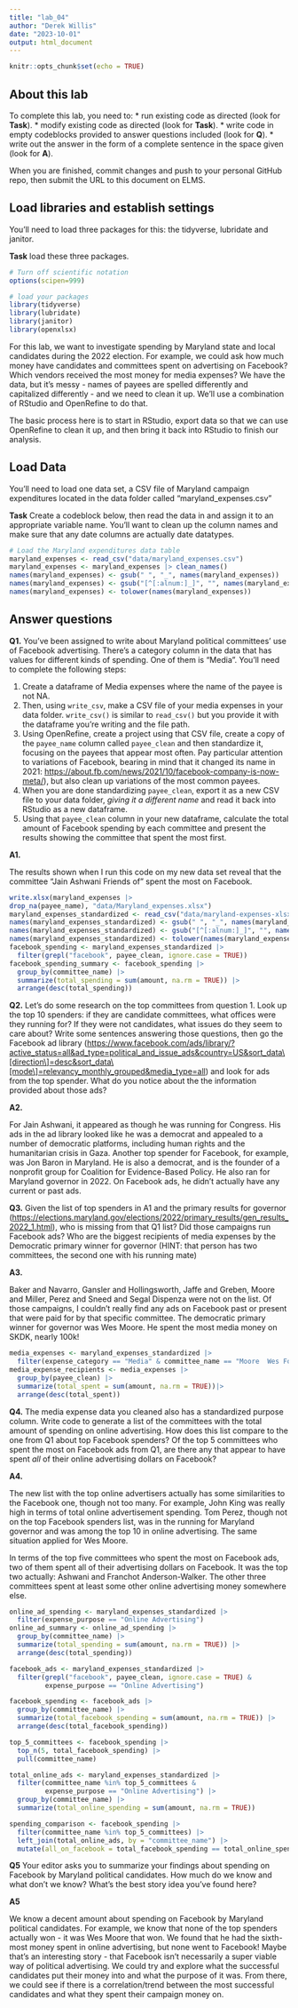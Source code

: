 ```yaml
---
title: "lab_04"
author: "Derek Willis"
date: "2023-10-01"
output: html_document
---
```


```r
knitr::opts_chunk$set(echo = TRUE)
```

## About this lab

To complete this lab, you need to: \* run existing code as directed (look for **Task**). \* modify existing code as directed (look for **Task**). \* write code in empty codeblocks provided to answer questions included (look for **Q**). \* write out the answer in the form of a complete sentence in the space given (look for **A**).

When you are finished, commit changes and push to your personal GitHub repo, then submit the URL to this document on ELMS.

## Load libraries and establish settings

You'll need to load three packages for this: the tidyverse, lubridate and janitor.

**Task** load these three packages.

```r
# Turn off scientific notation
options(scipen=999)

# load your packages
library(tidyverse)
library(lubridate)
library(janitor)
library(openxlsx)
```

For this lab, we want to investigate spending by Maryland state and local candidates during the 2022 election. For example, we could ask how much money have candidates and committees spent on advertising on Facebook? Which vendors received the most money for media expenses? We have the data, but it's messy - names of payees are spelled differently and capitalized differently - and we need to clean it up. We'll use a combination of RStudio and OpenRefine to do that.

The basic process here is to start in RStudio, export data so that we can use OpenRefine to clean it up, and then bring it back into RStudio to finish our analysis.

## Load Data

You'll need to load one data set, a CSV file of Maryland campaign expenditures located in the data folder called "maryland_expenses.csv"

**Task** Create a codeblock below, then read the data in and assign it to an appropriate variable name. You'll want to clean up the column names and make sure that any date columns are actually date datatypes.

```r
# Load the Maryland expenditures data table
maryland_expenses <- read_csv("data/maryland_expenses.csv")
maryland_expenses <- maryland_expenses |> clean_names()
names(maryland_expenses) <- gsub(" ", "_", names(maryland_expenses))      
names(maryland_expenses) <- gsub("[^[:alnum:]_]", "", names(maryland_expenses)) 
names(maryland_expenses) <- tolower(names(maryland_expenses)) 

```

## Answer questions

**Q1.** You've been assigned to write about Maryland political committees' use of Facebook advertising. There's a category column in the data that has values for different kinds of spending. One of them is "Media". You'll need to complete the following steps:

1.  Create a dataframe of Media expenses where the name of the payee is not NA.
2.  Then, using `write_csv`, make a CSV file of your media expenses in your data folder. `write_csv()` is similar to `read_csv()` but you provide it with the dataframe you're writing and the file path.
3.  Using OpenRefine, create a project using that CSV file, create a copy of the `payee_name` column called `payee_clean` and then standardize it, focusing on the payees that appear most often. Pay particular attention to variations of Facebook, bearing in mind that it changed its name in 2021: <https://about.fb.com/news/2021/10/facebook-company-is-now-meta/>), but also clean up variations of the most common payees.
4.  When you are done standardizing `payee_clean`, export it as a new CSV file to your data folder, *giving it a different name* and read it back into RStudio as a new dataframe.
5.  Using that `payee_clean` column in your new dataframe, calculate the total amount of Facebook spending by each committee and present the results showing the committee that spent the most first.

**A1.**

The results shown when I run this code on my new data set reveal that the committee "Jain Ashwani Friends of" spent the most on Facebook.

```r
write.xlsx(maryland_expenses |> 
drop_na(payee_name), "data/Maryland_expenses.xlsx")
maryland_expenses_standardized <- read_csv("data/maryland-expenses-xlsx.csv")
names(maryland_expenses_standardized) <- gsub(" ", "_", names(maryland_expenses_standardized))      
names(maryland_expenses_standardized) <- gsub("[^[:alnum:]_]", "", names(maryland_expenses_standardized))
names(maryland_expenses_standardized) <- tolower(names(maryland_expenses_standardized)) 
facebook_spending <- maryland_expenses_standardized |>
  filter(grepl("facebook", payee_clean, ignore.case = TRUE))
facebook_spending_summary <- facebook_spending |>
  group_by(committee_name) |>
  summarize(total_spending = sum(amount, na.rm = TRUE)) |>
  arrange(desc(total_spending))
```

**Q2.** Let's do some research on the top committees from question 1. Look up the top 10 spenders: if they are candidate committees, what offices were they running for? If they were not candidates, what issues do they seem to care about? Write some sentences answering those questions, then go the Facebook ad library ([https://www.facebook.com/ads/library/?active_status=all&ad_type=political_and_issue_ads&country=US&sort_data\\[direction\\]=desc&sort_data\\[mode\\]=relevancy_monthly_grouped&media_type=all](https://www.facebook.com/ads/library/?active_status=all&ad_type=political_and_issue_ads&country=US&sort_data%5Bdirection%5D=desc&sort_data%5Bmode%5D=relevancy_monthly_grouped&media_type=all){.uri}) and look for ads from the top spender. What do you notice about the the information provided about those ads?

**A2.** 

For Jain Ashwani, it appeared as though he was running for Congress. His ads in the ad library looked like he was a democrat and appealed to a number of democratic platforms, including human rights and the humanitarian crisis in Gaza. Another top spender for Facebook, for example, was Jon Baron in Maryland. He is also a democrat, and is the founder of a nonprofit group for Coalition for Evidence-Based Policy. He also ran for Maryland governor in 2022. On Facebook ads, he didn't actually have any current or past ads.

**Q3.** Given the list of top spenders in A1 and the primary results for governor (<https://elections.maryland.gov/elections/2022/primary_results/gen_results_2022_1.html>), who is missing from that Q1 list? Did those campaigns run Facebook ads? Who are the biggest recipients of media expenses by the Democratic primary winner for governor (HINT: that person has two committees, the second one with his running mate)

**A3.**

Baker and Navarro, Gansler and Hollingsworth, Jaffe and Greben, Moore and Miller, Perez and Sneed and Segal Dispenza were not on the list. Of those campaigns, I couldn't really find any ads on Facebook past or present that were paid for by that specific committee. The democratic primary winner for governor was Wes Moore. He spent the most media money on SKDK, nearly 100k!

```r
media_expenses <- maryland_expenses_standardized |>
  filter(expense_category == "Media" & committee_name == "Moore  Wes For Maryland")
media_expense_recipients <- media_expenses |>
  group_by(payee_clean) |>
  summarize(total_spent = sum(amount, na.rm = TRUE))|>
  arrange(desc(total_spent))
```

**Q4.** The media expense data you cleaned also has a standardized purpose column. Write code to generate a list of the committees with the total amount of spending on online advertising. How does this list compare to the one from Q1 about top Facebook spenders? Of the top 5 committees who spent the most on Facebook ads from Q1, are there any that appear to have spent *all* of their online advertising dollars on Facebook?

**A4.**

The new list with the top online advertisers actually has some similarities to the Facebook one, though not too many. For example, John King was really high in terms of total online advertisement spending. Tom Perez, though not on the top Facebook spenders list, was in the running for Maryland governor and was among the top 10 in online advertising. The same situation applied for Wes Moore. 

In terms of the top five committees who spent the most on Facebook ads, two of them spent all of their advertising dollars on Facebook. It was the top two actually: Ashwani and Franchot Anderson-Walker. The other three committees spent at least some other online advertising money somewhere else.

```r
online_ad_spending <- maryland_expenses_standardized |>
  filter(expense_purpose == "Online Advertising")
online_ad_summary <- online_ad_spending |>
  group_by(committee_name) |>
  summarize(total_spending = sum(amount, na.rm = TRUE)) |>
  arrange(desc(total_spending))

facebook_ads <- maryland_expenses_standardized |>
  filter(grepl("facebook", payee_clean, ignore.case = TRUE) & 
         expense_purpose == "Online Advertising")

facebook_spending <- facebook_ads |>
  group_by(committee_name) |>
  summarize(total_facebook_spending = sum(amount, na.rm = TRUE)) |>
  arrange(desc(total_facebook_spending))

top_5_committees <- facebook_spending |>
  top_n(5, total_facebook_spending) |>
  pull(committee_name)

total_online_ads <- maryland_expenses_standardized |>
  filter(committee_name %in% top_5_committees & 
         expense_purpose == "Online Advertising") |>
  group_by(committee_name) |>
  summarize(total_online_spending = sum(amount, na.rm = TRUE))

spending_comparison <- facebook_spending |>
  filter(committee_name %in% top_5_committees) |>
  left_join(total_online_ads, by = "committee_name") |>
  mutate(all_on_facebook = total_facebook_spending == total_online_spending)
```

**Q5** Your editor asks you to summarize your findings about spending on Facebook by Maryland political candidates. How much do we know and what don't we know? What's the best story idea you've found here?

**A5**

We know a decent amount about spending on Facebook by Maryland political candidates. For example, we know that none of the top spenders actually won - it was Wes Moore that won. We found that he had the sixth-most money spent in online advertising, but none went to Facebook! Maybe that's an interesting story - that Facebook isn't necessarily a super viable way of political advertising. We could try and explore what the successful candidates put their money into and what the purpose of it was. From there, we could see if there is a correlation/trend between the most successful candidates and what they spent their campaign money on.
